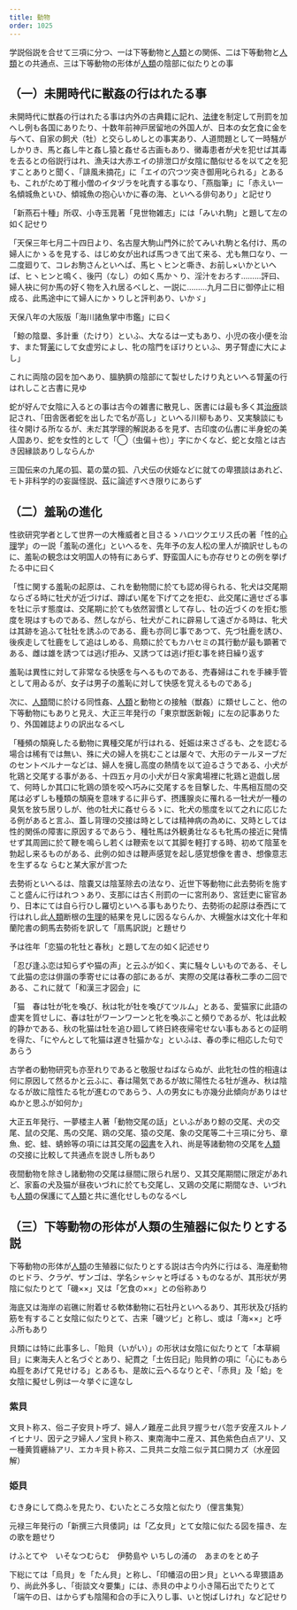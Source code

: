 ```yaml
---
title: 動物
order: 1025
---
```



学説俗説を合せて三項に分つ、一は下等動物と[人類](/main/28-humanity/)との関係、二は下等動物と[人類](/main/28-humanity/)との共通点、三は下等動物の形体が[人類](/main/28-humanity/)の陰部に似たりとの事

## （一）未開時代に獣姦の行はれたる事

未開時代に獣姦の行はれたる事は内外の古典籍に記れ、[法律](/main/02-law/)を制定して刑罰を加へし例も各国にありたり、十数年前神戸居留地の外国人が、日本の女乞食に金を与へて、自家の飼犬（牡）と交らしめしとの事実あり、人道問題として一時騒がしかりき、馬と姦し牛と姦し猿と姦せる古画もあり、黴毒患者が犬を犯せば其毒を去るとの俗説行はれ、漁夫は大赤エイの排泄口が女陰に酷似せるを以て之を犯すことありと聞く、「誹風未摘花」に「エイの穴つツ突き御用叱られる」とあるも、これがため丁稚小僧のイタヅラを叱責する事なり、「燕脂筆」に「赤えい一名傾城魚といひ、傾城魚の抱心いかに春の海、といへる俳句あり」と記せり

「新燕石十種」所収、小寺玉晁著「見世物雑志」には「みいれ駒」と題して左の如く記せり


「天保三年七月二十四日より、名古屋大駒山門外に於てみいれ駒と名付け、馬の婦人にかゝるを見する、はじめ女が出れば馬つきて出て来る、尤も無口なり、一二度廻りて、コレお駒さんといへば、馬ヒヽヒンと嘶き、お前し×いかといへば、ヒヽヒンと鳴く、後円（なし）の如く馬か丶り、淫汁をおろす………評曰、婦人袂に何か馬の好く物を入れ居るべしと、一説に………九月二日に御停止に相成る、此馬途中にて婦人にかゝりしと評判あり、いかゞ」


天保八年の大阪版「海川諸魚掌中市鑑」に曰く

「鯨の陰塁、多計重（たけり）といふ、大なるは一丈もあり、小児の夜小便を治す、また腎[薬](/main/44-medicine/)にして女虚労によし、牝の陰門をぼけりといふ、男子腎虚に大によし」


これに両陰の図を加へあり、膃肭臍の陰部にて製せしたけり丸といへる腎[薬](/main/44-medicine/)の行はれしこと古書に見ゆ

蛇が好んで女陰に入るとの事は古今の雑書に散見し、医書には最も多く其[治療](/main/43-treatment/)談記され、「田舎医者蛇を出したで名が高し」といへる川柳もあり、又実験談にも往々開ける所なるが、未だ其学理的解説あるを見ず、古印度の仏書に半身蛇の美人国あり、蛇を女性的として「◯（虫偏＋也）」字にかくなど、蛇と女陰とは古き因縁談ありしならんか

三国伝来の九尾の狐、葛の葉の狐、八犬伝の伏姫などに就ての卑猥談はあれど、モト非科学的の妄誕怪説、茲に論述すべき限りにあらず

## （二）羞恥の進化

性欲研究学者として世界一の大権威者と目さるゝハロツクエリス氏の著「性的[心理](/main/41-psychology/)学」の一説「羞恥の進化」といへるを、先年予の友人松の里人が摘訳せしものに、羞恥の観念は文明国人の特有にあらず、野蛮国人にも亦存せりとの例を挙げたる中に曰く

「性に関する羞恥の起原は、これを動物間に於ても認め得られる、牝犬は交尾期ならざる時に牡犬が近づけば、蹲ばい尾を下げて之を拒む、此交尾に適せざる事を牡に示す態度は、交尾期に於ても依然習慣として存し、牡の近づくのを拒む態度を現はすものである、然しながら、牡犬がこれに辟易して遠ざかる時は、牝犬は其跡を追ふて牡牡を誘ふのである、鹿も亦同じ事であつて、先づ牡鹿を誘ひ、後疾走して牡鹿をして追はしめる、鳥類に於てもカハセミの其行動が最も顕著である、雌は雄を誘つては逃げ拒み、又誘つては逃げ拒む事を終日繰り返す

羞恥は異性に対して非常なる快感を与へるものである、売春婦はこれを手練手管として用ゐるが、女子は男子の羞恥に対して快感を覚えるものである」

次に、[人類](/main/28-humanity/)間に於ける同性姦、[人類](/main/28-humanity/)と動物との接触（獣姦）に類せしこと、他の下等動物にもありと見え、大正三年発行の「東京獣医新報」に左の記事ありたり、外国雑誌よりの訳出なるべし


「種頻の頽廃したる動物に異種交尾が行はれる、妊娠は来さざるも、之を認むる場合は稀有では無い、殊に犬の婦人を挑むことは屡々で、大形のテールヌーブだのセントベルナーなどは、婦人を擁し高度の熱情を以て迫るさうである、小犬が牝鶏と交尾する事がある、十四五ヶ月の小犬が日々家禽場裡に牝鶏と遊戯し居て、何時しか其口に牝鶏の頭を咬へ巧みに交尾するを目撃した、牛馬相互間の交尾は必ずしも種類の頽廃を意味するに非らず、摂護腺炎に罹れる一牡犬が一種の臭気を放ち居りしが、他の牡犬に姦せらるゝに、牝犬の態度を以て之れに応じたる例があると言ふ、蓋し背理の交接は時としては精神病の為めに、又時としては性的関係の障害に原因するであらう、種牡馬は外観勇壮なるも牝馬の接近に発情せず其周囲に於て鞭を鳴らし若くは鞭索を以て其脚を軽打する時、初めて陰茎を勃起し来るものがある、此例の如きは鞭声感覚を起し感覚想像を書き、想像意志を生ずるな
らむと某大家が言つた

去勢術といへるは、陰嚢又は陰茎除去の法なり、近世下等動物に此去勢術を施すこと盛んに行はれつゝあり、支那には古く刑罰の一に宮刑あり、宮廷吏に宦官あり、日本にては自ら行ひし羅切といへる事もありたり、去勢術の起原は泰西にて行はれし此[人類](/main/28-humanity/)断根の[生理](/main/42-physiology/)的結果を見しに因るならんか、大槻盤水は文化十年和蘭陀書の飼馬去勢術を訳して「扇馬訳説」と題せり

予は徃年「恋猫の牝牡と春秋」と題して左の如く記述せり

「忍び逢ふ恋は知らずや猫の声」と云ふが如く、実に騒々しいものである、そして此猫の恋は俳諧の季寄せには春の部にあるが、実際の交尾は春秋二季の二回である、これに就て「和漢三才図会」に

「猫　春は牡が牝を喚び、秋は牝が牡を喚びてツルム」とある、愛猫家に此語の虚実を質せしに、春は牡がワーンワーンと牝を喚ぶこと頻りであるが、牝は此較的静かである、秋の牝猫は牡を追ひ廻して終日終夜帰宅せない事もあるとの証明を得た、「にやんとして牝猫は遅き牡猫かな」といふは、春の季に相応した句であらう

古学者の動物研究も亦至れりであると敬服せねばならぬが、此牝牡の性的相違は何に原因して然るかと云ふに、春は陽気であるが故に陽性たる牡が進み、秋は陰なるが故に陰性たる牝が進むのであらう、人の男女にも亦幾分此傾向がありはせぬかと思ふが如何か」


大正五年発行、一夢楼主人著「動物交尾の話」といふがあり鯨の交尾、犬の交尾、鼠の交尾、馬の交尾、鶏の交尾、猿の交尾、象の交尾等二十三項に分ち、章魚、蛇、蛙、蜻蛉等の項には其交尾の[図書](/main/36-books/)を入れ、尚是等諸動物の交尾を[人類](/main/28-humanity/)の交接に比較して共通点を説きし所もあり

夜間動物を除きし諸動物の交尾は昼間に限られ居り、又其交尾期間に限定があれど、家畜の犬及猫が昼夜いづれに於ても交尾し、又鶏の交尾に期間なき、いづれも[人類](/main/28-humanity/)の保護にて[人類](/main/28-humanity/)と共に進化せしものなるべし

## （三）下等動物の形体が人類の生殖器に似たりとする説

下等動物の形体が[人類](/main/28-humanity/)の生殖器に似たりとする説は古今内外に行はる、海産動物のヒドラ、クラゲ、ザンゴは、学名シャシャと呼ばるゝものなるが、其形状が男陰に似たりとて「磯××」又は「乞食の××」との俗称あり

海底又は海岸の岩礁に附着せる軟体動物に石牡丹といへるあり、其形状及び括約筋を有すること女陰に似たりとて、古来「磯ツビ」と称し、或は「海××」と呼ふ所もあり

貝類には特に此事多し、「貽貝（いがい）」の形状は女陰に似たりとて「本草綱目」に東海夫人と名づぐとあり、紀貫之「土佐日記」貽貝鮓の項に「心にもあらぬ脛をあげて見せける」とあるも、是故に云へるなりとぞ、「赤貝」及「蛤」を女陰に擬せし例は一々挙ぐに遑なし

### 紫貝

文貝ト称ス、俗ニ子安貝ト呼ブ、婦人ノ難産ニ此貝ヲ握ラセバ忽チ安産スルトノイヒナリ、因テ之ヲ婦人ノ宝貝ト称ス、東南海中ニ産ス、其色紫色白点アリ、又一種黄質纒絲アリ、エカキ貝ト称ス、二貝共ニ女陰ニ似テ其口開カズ（水産図解）

### 姫貝

むき身にして商ふを見たり、むいたところ女陰と似たり（俚言集覧）

元禄三年発行の「新撰三六貝倭詞」は「乙女貝」とて女陰に似たる図を描き、左の歌を題せり

けふとてや　いそなつむらむ　伊勢島や
いちしの浦の　あまのをとめ子

下総にては「烏貝」を「たん貝」と称し、「印幡沼の田ン貝」といへる卑猥語あり、尚此外多し、「街談文々要集」には、赤貝の中より小き陽石出でたりとて「端午の日、はからずも陰陽和合の手に入りし事、いと悦ばしけれ」など記せり
